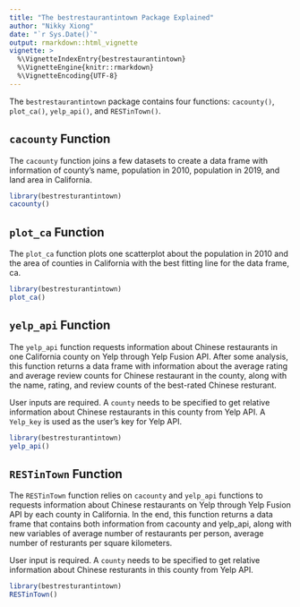 ```yaml
---
title: "The bestrestaurantintown Package Explained"
author: "Nikky Xiong"
date: "`r Sys.Date()`"
output: rmarkdown::html_vignette
vignette: >
  %\VignetteIndexEntry{bestrestaurantintown}
  %\VignetteEngine{knitr::rmarkdown}
  %\VignetteEncoding{UTF-8}
---
```


The `bestrestaurantintown` package contains four functions: `cacounty()`, `plot_ca()`, `yelp_api()`, and `RESTinTown()`.

## `cacounty` Function
  
The `cacounty` function joins a few datasets to create a data frame with information of county's name, population in 2010, population in 2019, and land area in California.

```r
library(bestresturantintown)
cacounty()
```

## `plot_ca` Function
  
The `plot_ca` function plots one scatterplot about the population in 2010 and the area of counties in California with the best fitting line for the data frame, ca.

```r
library(bestresturantintown)
plot_ca()
```

## `yelp_api` Function

The `yelp_api` function requests information about Chinese restaurants in one California county on Yelp through Yelp Fusion API. After some analysis, this function returns a data frame with information about the average rating and average review counts for Chinese restaurant in the county, along with the name, rating, and review counts of the best-rated Chinese resturant.

User inputs are required. A `county` needs to be specified to get relative information about Chinese restaurants in this county from Yelp API. A `Yelp_key` is used as the user's key for Yelp API.

```r
library(bestresturantintown)
yelp_api()
```

## `RESTinTown` Function

The `RESTinTown` function relies on `cacounty` and `yelp_api` functions to requests information about Chinese restaurants on Yelp through Yelp Fusion API by each county in California. In the end, this function returns a data frame that contains both information from cacounty and yelp_api, along with new variables of average number of restaurants per person, average number of resturants per square kilometers.

User input is required. A `county` needs to be specified to get relative information about Chinese resturants in this county from Yelp API.

```r
library(bestresturantintown)
RESTinTown()
```
